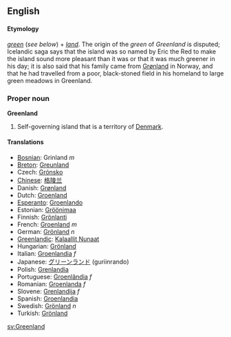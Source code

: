 ==English==
====Etymology====
''[[green]]'' (''see below'') + ''[[land]]''.  The origin of the ''green'' of ''Greenland'' is disputed; Icelandic saga says that the island was so named by Eric the Red to make the island sound more pleasant than it was or that it was much greener in his day; it is also said that his family came from [[Grønland]] in Norway, and that he had travelled from a poor, black-stoned field in his homeland to large green meadows in Greenland.
===Proper noun===
'''Greenland'''
#Self-governing island that is a territory of [[Denmark]].

====Translations====
*[[Bosnian]]: Grinland ''m''
*[[Breton]]: [[Greunland]]
*Czech: [[Grónsko]]
*[[Chinese]]: [[格陵兰]]
*Danish: [[Grønland]]
*Dutch: [[Groenland]]
*[[Esperanto]]: [[Groenlando]]
*Estonian: [[Gröönimaa]]
*Finnish: [[Grönlanti]]
*French: [[Groenland]] ''m''
*German: [[Grönland]] ''n''
*[[Greenlandic]]: [[Kalaallit Nunaat]]
*Hungarian: [[Grönland]]
*Italian: [[Groenlandia]] ''f''
*Japanese: [[グリーンランド]] (guriinrando)
*Polish: [[Grenlandia]]
*Portuguese: [[Groenlândia]] ''f''
*Romanian: [[Groenlanda]] ''f''
*Slovene: [[Grenlandija]] ''f''
*Spanish: [[Groenlandia]]
*Swedish: [[Grönland#Swedish|Grönland]] ''n''
*Turkish: [[Grönland]]

[[sv:Greenland]]